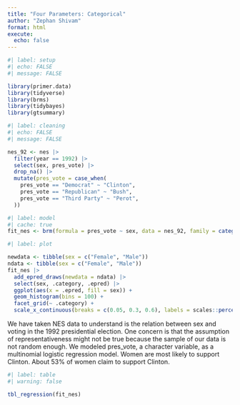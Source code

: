 ```yaml
---
title: "Four Parameters: Categorical"
author: "Zephan Shivam"
format: html
execute:
  echo: false
---
```


```r
#| label: setup
#| echo: FALSE
#| message: FALSE

library(primer.data)
library(tidyverse)
library(brms)
library(tidybayes)
library(gtsummary)
```

```r
#| label: cleaning
#| echo: FALSE
#| message: FALSE

nes_92 <- nes |> 
  filter(year == 1992) |> 
  select(sex, pres_vote) |> 
  drop_na() |> 
  mutate(pres_vote = case_when(
    pres_vote == "Democrat" ~ "Clinton",
    pres_vote == "Republican" ~ "Bush",
    pres_vote == "Third Party" ~ "Perot",
  ))
```


```r
#| label: model
#| cache: true
fit_nes <- brm(formula = pres_vote ~ sex, data = nes_92, family = categorical(), silent = 2, refresh = 0, seed = 76)

```

```r
#| label: plot

newdata <- tibble(sex = c("Female", "Male"))
ndata <- tibble(sex = c("Female", "Male"))
fit_nes |>
  add_epred_draws(newdata = ndata) |>
  select(sex, .category, .epred) |>
  ggplot(aes(x = .epred, fill = sex)) + 
  geom_histogram(bins = 100) +
  facet_grid(~ .category) + 
  scale_x_continuous(breaks = c(0.05, 0.3, 0.6), labels = scales::percent_format())

```


We have taken NES data to understand is the relation between sex and voting in the 1992 presidential election. One concern is that the assumption of representativeness might not be true because the sample of our data is not random enough. We modeled pres_vote, a character variable, as a multinomial logistic regression model. Women are most likely to support Clinton. About 53% of women claim to support Clinton.

\begin{aligned}
\rho_{clinton} &=& \frac{e^{\beta_{0, clinton} + \beta_{1, clinton} male}}{1 + e^{\beta_{0, clinton} + \beta_{1, clinton} male}}\\
\rho_{perot} &=& \frac{e^{\beta_{0, perot} + \beta_{1, perot} male}}{1 + e^{\beta_{0, perot} + \beta_{1, perot} male}}\\
\rho_{bush}  &=& 1 - \rho_{clinton} - \rho_{perot}
\end{aligned}


```r
#| label: table
#| warning: false

tbl_regression(fit_nes)
```




